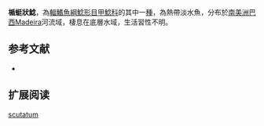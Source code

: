 {{Speciesbox
| name = 楯蜓狀鯰
| image = 
| image_width = 250px
| image_caption = 
| status = NE
| status_system = IUCN3.1
| genus = Acestridium
| species = scutatum
| authority = [[Reis_&_Lehmann_A.|Reis & Lehmann A.]], 2009
| synonyms = 
}}

'''楯蜓狀鯰'''，為[[輻鰭魚綱|輻鰭魚綱]][[鯰形目|鯰形目]][[甲鯰科|甲鯰科]]的其中一[[種|種]]，為熱帶淡水魚，分布於[[南美洲|南美洲]][[巴西|巴西]]Madeira河流域，棲息在底層水域，生活習性不明。

==参考文献==
*{{FishBase_species|genus=Acestridium|species=scutatum|year=2014|month=11}}

== 扩展阅读 ==
{{refbegin}}
{{wikispecies-inline|Acestridium scutatum|楯蜓狀鯰}}
{{refend}}
{{Taxonbar|from=Q5610748}}

[[Category:蜓狀鯰屬|scutatum]]